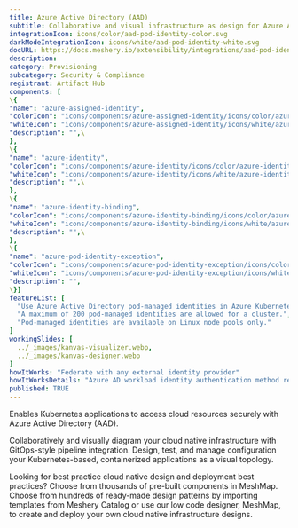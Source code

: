```yaml
---
title: Azure Active Directory (AAD)
subtitle: Collaborative and visual infrastructure as design for Azure Active Directory (AAD)
integrationIcon: icons/color/aad-pod-identity-color.svg
darkModeIntegrationIcon: icons/white/aad-pod-identity-white.svg
docURL: https://docs.meshery.io/extensibility/integrations/aad-pod-identity
description: 
category: Provisioning
subcategory: Security & Compliance
registrant: Artifact Hub
components: [
\{
"name": "azure-assigned-identity",
"colorIcon": "icons/components/azure-assigned-identity/icons/color/azure-assigned-identity-color.svg",
"whiteIcon": "icons/components/azure-assigned-identity/icons/white/azure-assigned-identity-white.svg",
"description": "",\
},
\{
"name": "azure-identity",
"colorIcon": "icons/components/azure-identity/icons/color/azure-identity-color.svg",
"whiteIcon": "icons/components/azure-identity/icons/white/azure-identity-white.svg",
"description": "",\
},
\{
"name": "azure-identity-binding",
"colorIcon": "icons/components/azure-identity-binding/icons/color/azure-identity-binding-color.svg",
"whiteIcon": "icons/components/azure-identity-binding/icons/white/azure-identity-binding-white.svg",
"description": "",\
},
\{
"name": "azure-pod-identity-exception",
"colorIcon": "icons/components/azure-pod-identity-exception/icons/color/azure-pod-identity-exception-color.svg",
"whiteIcon": "icons/components/azure-pod-identity-exception/icons/white/azure-pod-identity-exception-white.svg",
"description": "",
\}]
featureList: [
  "Use Azure Active Directory pod-managed identities in Azure Kubernetes Service.",
  "A maximum of 200 pod-managed identities are allowed for a cluster.",
  "Pod-managed identities are available on Linux node pools only."
]
workingSlides: [
  ../_images/kanvas-visualizer.webp,
  ../_images/kanvas-designer.webp
]
howItWorks: "Federate with any external identity provider"
howItWorksDetails: "Azure AD workload identity authentication method replaces pod-managed identity, which integrates with the Kubernetes native capabilities to federate with any external identity providers on behalf of the application."
published: TRUE
---
```

<p>
Enables Kubernetes applications to access cloud resources securely with Azure Active Directory (AAD).
</p>
<p>
    Collaboratively and visually diagram your cloud native infrastructure with GitOps-style pipeline integration. Design, test, and manage configuration your Kubernetes-based, containerized applications as a visual topology.
</p>
<p>
    Looking for best practice cloud native design and deployment best practices? Choose from thousands of pre-built components in MeshMap. Choose from hundreds of ready-made design patterns by importing templates from Meshery Catalog or use our low code designer, MeshMap, to create and deploy your own cloud native infrastructure designs.
</p>

